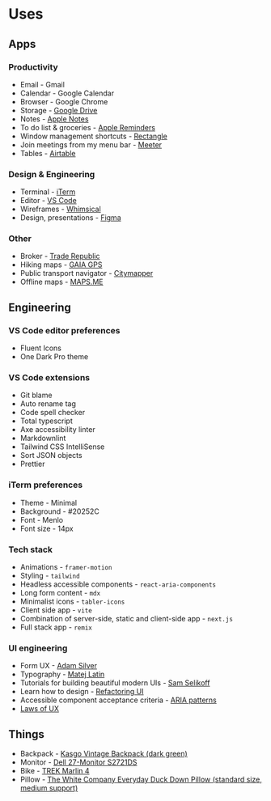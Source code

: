 
<Helmet>
  <title>Uses | Alizeh Khan</title>
</Helmet>

<Container>

# Uses

## Apps

### Productivity

- Email - Gmail
- Calendar - Google Calendar
- Browser - Google Chrome
- Storage - [Google Drive](https://www.google.com/drive/download/)
- Notes - [Apple Notes](https://apps.apple.com/us/app/notes/id1110145109)
- To do list & groceries - [Apple Reminders](https://apps.apple.com/us/app/reminders/id1108187841)
- Window management shortcuts - [Rectangle](https://rectangleapp.com/)
- Join meetings from my menu bar - [Meeter](https://www.bardeen.ai/meeter-old)
- Tables - [Airtable](https://airtable.com)

### Design & Engineering

- Terminal - [iTerm](https://iterm2.com/)
- Editor - [VS Code](https://code.visualstudio.com/)
- Wireframes - [Whimsical](https://whimsical.com)
- Design, presentations - [Figma](https://figma.com)

### Other

- Broker - [Trade Republic](https://ref.trade.re/rswnvsr9)
- Hiking maps - [GAIA GPS](https://gaiagps.com/)
- Public transport navigator - [Citymapper](https://citymapper.com)
- Offline maps - [MAPS.ME](https://maps.me)

## Engineering

### VS Code editor preferences

- Fluent Icons
- One Dark Pro theme

### VS Code extensions

- Git blame
- Auto rename tag
- Code spell checker
- Total typescript
- Axe accessibility linter
- Markdownlint
- Tailwind CSS IntelliSense
- Sort JSON objects
- Prettier

### iTerm preferences

- Theme - Minimal
- Background - #20252C
- Font - Menlo
- Font size - 14px

### Tech stack

- Animations - `framer-motion`
- Styling - `tailwind`
- Headless accessible components - `react-aria-components`
- Long form content - `mdx`
- Minimalist icons - `tabler-icons`
- Client side app - `vite`
- Combination of server-side, static and client-side app - `next.js`
- Full stack app - `remix`

### UI engineering

- Form UX - [Adam Silver](https://adamsilver.io)
- Typography - [Matej Latin](https://matejlatin.com)
- Tutorials for building beautiful modern UIs - [Sam Selikoff](https://buildui.com)
- Learn how to design - [Refactoring UI](https://www.refactoringui.com/)
- Accessible component acceptance criteria - [ARIA patterns](https://www.w3.org/WAI/ARIA/apg/patterns)
- [Laws of UX](https://lawsofux.com)

## Things

- Backpack - [Kasgo Vintage Backpack (dark green)](https://www.amazon.de/-/en/Vintage-Backpack-Water-Repellent-Teenager-Charging/dp/B07YTN5K2N/)
- Monitor - [Dell 27-Monitor S2721DS](https://www.dell.com/de-de/shop/dell-27-monitor-s2721ds/apd/210-axkw/monitore-und-monitorzubeh%C3%B6r)
- Bike - [TREK Marlin 4](https://www.trekbikes.com/de/de_DE/bikes/mountainbikes/crosscountry-mountainbikes/marlin/marlin-4-gen-2/p/29759/)
- Pillow - [The White Company Everyday Duck Down Pillow (standard size, medium support)](https://www.thewhitecompany.com/row/Perfect-Everyday-Duck-Down-Pillows/p/everyday-down-pillow)

</Container>
